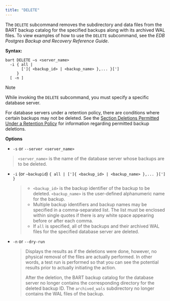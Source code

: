 ```yaml
---
title: "DELETE"
---
```


<div id="delete" class="registered_link"></div>


The `DELETE` subcommand removes the subdirectory and data files from the BART backup catalog for the specified backups along with its archived WAL files. To view examples of how to use the `DELETE` subcommand, see the *EDB Postgres Backup and Recovery Reference Guide*.

**Syntax:**

    bart DELETE –s <server_name>
      -i { all |
           [']{ <backup_id> | <backup_name> },... }[']
         }
      [ -n ]

<div class="note">

<div class="title">

Note

</div>

While invoking the `DELETE` subcommand, you must specify a specific database server.

</div>

For database servers under a retention policy, there are conditions where certain backups may not be deleted. See the [Section Deletions Permitted Under a Retention Policy](../../04_using_bart/02_managing_backups_using_a_retention_policy/#deletions_permitted_under_retention_policy) for information regarding permitted backup deletions.

**Options**

-   `-s` or `--server <server_name>`

> `<server_name>` is the name of the database server whose backups are to be deleted.

-   `-i` (or `–backupid`) `{ all | [']{ <backup_id> | <backup_name> },... }['] }`

    > -   `<backup_id>` is the backup identifier of the backup to be deleted. `<backup_name>` is the user-defined alphanumeric name for the backup.
    > -   Multiple backup identifiers and backup names may be specified in a comma-separated list. The list must be enclosed within single quotes if there is any white space appearing before or after each comma.
    > -   If `all` is specified, all of the backups and their archived WAL files for the specified database server are deleted.

-   `-n` or `--dry-run`

    > Displays the results as if the deletions were done, however, no physical removal of the files are actually performed. In other words, a test run is performed so that you can see the potential results prior to actually initiating the action.
    >
    > After the deletion, the BART backup catalog for the database server no longer contains the corresponding directory for the deleted backup ID. The `archived_wals` subdirectory no longer contains the WAL files of the backup.
